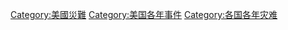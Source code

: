 [[Category:美國災難|Category:美國災難]]
[[Category:美国各年事件|Category:美国各年事件]]
[[Category:各国各年灾难|Category:各国各年灾难]]
